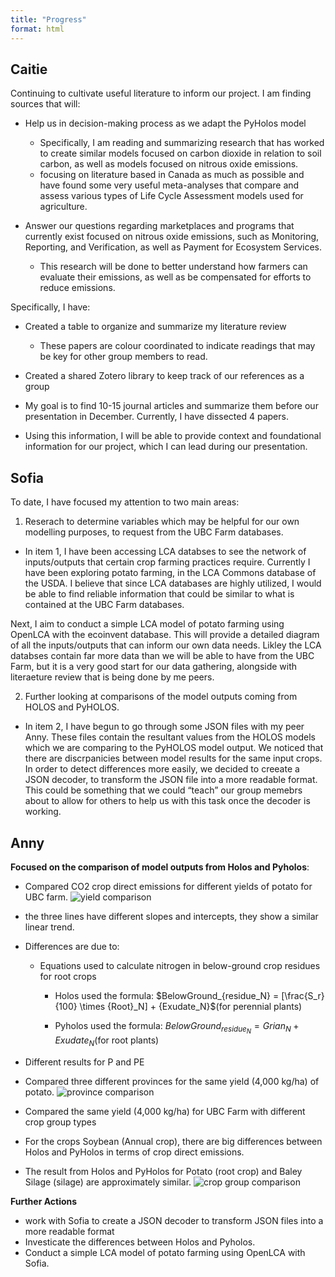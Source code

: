 ```yaml
---
title: "Progress"
format: html
---
```


## Caitie


Continuing to cultivate useful literature to inform our project.  I am finding sources that will: 

- Help us in decision-making process as we adapt the PyHolos model

     - Specifically, I am reading and summarizing research that has worked to create similar models focused on carbon dioxide in relation to soil carbon, as well as models focused on nitrous oxide emissions. 
     - focusing on literature based in Canada as much as possible and have found some very useful meta-analyses that compare and assess various types of Life Cycle Assessment models used for agriculture. 

- Answer our questions regarding marketplaces and programs that currently exist focused on nitrous oxide emissions, such as Monitoring, Reporting, and Verification, as well as Payment for Ecosystem Services. 

     - This research will be done to better understand how farmers can evaluate their emissions, as well as be compensated for efforts to reduce emissions. 

Specifically, I have: 

- Created a table to organize and summarize my literature review 

     - These papers are colour coordinated to indicate readings that may be key for other group members to read. 

- Created a shared Zotero library to keep track of our references as a group 

- My goal is to find 10-15 journal articles and summarize them before our presentation in December.  Currently, I have dissected 4 papers. 

- Using this information, I will be able to provide context and foundational information for our project, which I can lead during our presentation. 

## Sofia

To date, I have focused my attention to two main areas:

1. Reserach to determine variables which may be helpful for our own modelling purposes, to request from the UBC Farm databases.

- In item 1, I have been accessing LCA databses to see the network of inputs/outputs that certain crop farming practices require. Currently I have been exploring potato farming, in the LCA Commons database of the USDA. I believe that since LCA databases are highly utilized, I would be able to find reliable information that could be similar to what is contained at the UBC Farm databases.

Next, I aim to conduct a simple LCA model of potato farming using OpenLCA with the ecoinvent database. This will provide a detailed diagram of all the inputs/outputs that can inform our own data needs. Likley the LCA databses contain far more data than we will be able to have from the UBC Farm, but it is a very good start for our data gathering, alongside with literaeture review that is being done by me peers.

2. Further looking at comparisons of the model outputs coming from HOLOS and PyHOLOS.

- In item 2, I have begun to go through some JSON files with my peer Anny. These files contain the resultant values from the HOLOS models which we are comparing to the PyHOLOS model output. We noticed that there are discrpanicies between model results for the same input crops. In order to detect differences more easily, we decided to creeate a JSON decoder, to transform the JSON file into a more readable format. This could be something that we could “teach” our group memebrs about to allow for others to help us with this task once the decoder is working.


## Anny

**Focused on the comparison of model outputs from Holos and Pyholos**:
   
- Compared CO2 crop direct emissions for different yields of potato for UBC farm.
![yield comparison](different yield.png)

- the three lines have different slopes and intercepts, they show a similar linear trend.
- Differences are due to: 
    - Equations used to calculate nitrogen in below-ground crop residues for root crops 

        - Holos used the formula: $BelowGround_{residue_N} = [\frac{S_r}{100} \times {Root}_N] + {Exudate_N}$(for perennial plants)

        - Pyholos used the formula: $BelowGround_{residue_N} = {Grian_N} + {Exudate_N}$(for root plants)          
- Different results for P and PE 

- Compared three different provinces for the same yield (4,000 kg/ha) of potato.
![province comparison](different province.png)        

- Compared the same yield (4,000 kg/ha) for UBC Farm with different crop group types

- For the crops Soybean (Annual crop), there are big differences between Holos and PyHolos in terms of crop direct emissions.

- The result from Holos and PyHolos for Potato (root crop) and Baley Silage (silage) are approximately similar.
![crop group comparison](different crop group.png)    

**Further Actions**

  - work with Sofia to create a JSON decoder to transform JSON files into a more readable format
  - Investicate the differences between Holos and Pyholos.
  - Conduct a simple LCA model of potato farming using OpenLCA with Sofia.

